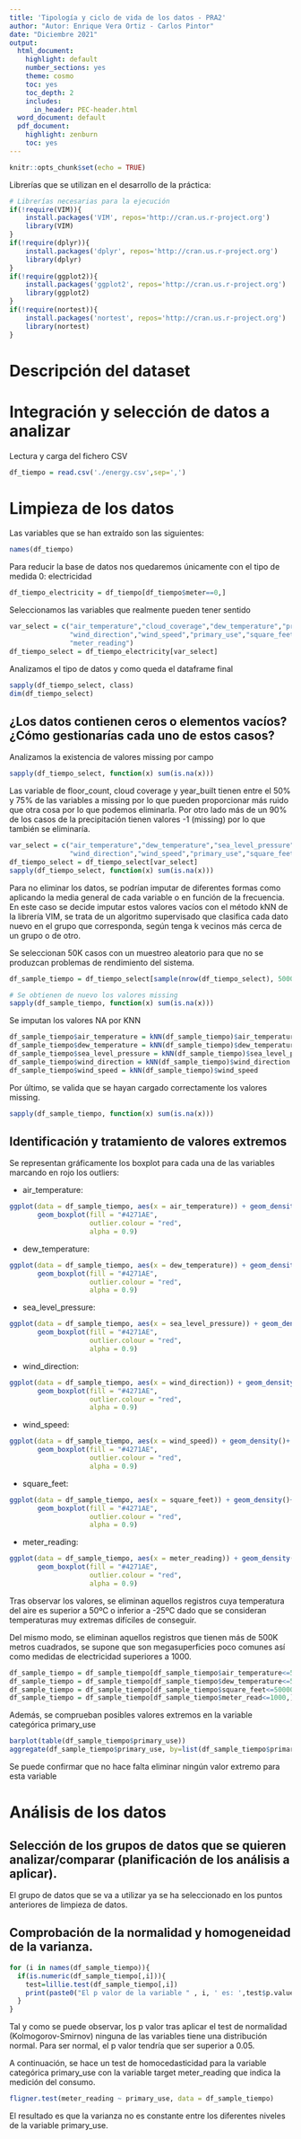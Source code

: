 ```yaml
---
title: 'Tipología y ciclo de vida de los datos - PRA2'
author: "Autor: Enrique Vera Ortiz - Carlos Pintor"
date: "Diciembre 2021"
output:
  html_document:
    highlight: default
    number_sections: yes
    theme: cosmo
    toc: yes
    toc_depth: 2
    includes:
      in_header: PEC-header.html
  word_document: default
  pdf_document:
    highlight: zenburn
    toc: yes
---
```

```r
knitr::opts_chunk$set(echo = TRUE)
```

Librerías que se utilizan en el desarrollo de la práctica:

```r
# Librerías necesarias para la ejecución 
if(!require(VIM)){
    install.packages('VIM', repos='http://cran.us.r-project.org')
    library(VIM)
}
if(!require(dplyr)){
    install.packages('dplyr', repos='http://cran.us.r-project.org')
    library(dplyr)
}
if(!require(ggplot2)){
    install.packages('ggplot2', repos='http://cran.us.r-project.org')
    library(ggplot2)
}
if(!require(nortest)){
    install.packages('nortest', repos='http://cran.us.r-project.org')
    library(nortest)
}

```

# Descripción del dataset

# Integración y selección de datos a analizar

Lectura y carga del fichero CSV

```r
df_tiempo = read.csv('./energy.csv',sep=',')
```

# Limpieza de los datos

Las variables que se han extraído son las siguientes:

```r
names(df_tiempo)
```

Para reducir la base de datos nos quedaremos únicamente con el tipo de medida 0: electricidad

```r
df_tiempo_electricity = df_tiempo[df_tiempo$meter==0,]
```

Seleccionamos las variables que realmente pueden tener sentido

```r
var_select = c("air_temperature","cloud_coverage","dew_temperature","precip_depth_1_hr","sea_level_pressure",
               "wind_direction","wind_speed","primary_use","square_feet","year_built","floor_count",
               "meter_reading")
df_tiempo_select = df_tiempo_electricity[var_select]
```

Analizamos el tipo de datos y como queda el dataframe final

```r
sapply(df_tiempo_select, class)
dim(df_tiempo_select)
```

## ¿Los datos contienen ceros o elementos vacíos? ¿Cómo gestionarías cada uno de estos casos?

Analizamos la existencia de valores missing por campo

```r
sapply(df_tiempo_select, function(x) sum(is.na(x)))
```

Las variable de floor_count, cloud coverage y year_built tienen entre el 50% y 75% de las variables a missing por lo que pueden proporcionar más ruido que otra cosa por lo que podemos eliminarla. Por otro lado más de un 90% de los casos de la precipitación tienen valores -1 (missing) por lo que también se eliminaría.

```r
var_select = c("air_temperature","dew_temperature","sea_level_pressure",
               "wind_direction","wind_speed","primary_use","square_feet","meter_reading")
df_tiempo_select = df_tiempo_select[var_select]
sapply(df_tiempo_select, function(x) sum(is.na(x)))
```

Para no eliminar los datos, se podrían imputar de diferentes formas como aplicando la media general de cada variable o en función de la frecuencia. En este caso se decide imputar estos valores vacíos con el método kNN de la librería VIM, se trata de un algoritmo supervisado que  clasifica cada dato nuevo en el grupo que corresponda, según tenga k vecinos más cerca de un grupo o de otro.

Se seleccionan 50K casos con un muestreo aleatorio para que no se produzcan problemas de rendimiento del sistema.

```r
df_sample_tiempo = df_tiempo_select[sample(nrow(df_tiempo_select), 5000), ]

# Se obtienen de nuevo los valores missing
sapply(df_sample_tiempo, function(x) sum(is.na(x)))
```

Se imputan los valores NA por KNN

```r
df_sample_tiempo$air_temperature = kNN(df_sample_tiempo)$air_temperature
df_sample_tiempo$dew_temperature = kNN(df_sample_tiempo)$dew_temperature
df_sample_tiempo$sea_level_pressure = kNN(df_sample_tiempo)$sea_level_pressure
df_sample_tiempo$wind_direction = kNN(df_sample_tiempo)$wind_direction
df_sample_tiempo$wind_speed = kNN(df_sample_tiempo)$wind_speed
```

Por último, se valida que se hayan cargado correctamente los valores missing.

```r
sapply(df_sample_tiempo, function(x) sum(is.na(x)))
```

## Identificación y tratamiento de valores extremos

Se representan gráficamente los boxplot para cada una de las variables marcando en rojo los outliers:

- air_temperature:

```r
ggplot(data = df_sample_tiempo, aes(x = air_temperature)) + geom_density()+
       geom_boxplot(fill = "#4271AE",       
                    outlier.colour = "red", 
                    alpha = 0.9)
```

- dew_temperature:

```r
ggplot(data = df_sample_tiempo, aes(x = dew_temperature)) + geom_density()+
       geom_boxplot(fill = "#4271AE",       
                    outlier.colour = "red", 
                    alpha = 0.9)
```

- sea_level_pressure:

```r
ggplot(data = df_sample_tiempo, aes(x = sea_level_pressure)) + geom_density()+
       geom_boxplot(fill = "#4271AE",       
                    outlier.colour = "red", 
                    alpha = 0.9)
```

- wind_direction:

```r
ggplot(data = df_sample_tiempo, aes(x = wind_direction)) + geom_density()+
       geom_boxplot(fill = "#4271AE",       
                    outlier.colour = "red", 
                    alpha = 0.9)
```

- wind_speed:

```r
ggplot(data = df_sample_tiempo, aes(x = wind_speed)) + geom_density()+
       geom_boxplot(fill = "#4271AE",       
                    outlier.colour = "red", 
                    alpha = 0.9)
```

- square_feet:

```r
ggplot(data = df_sample_tiempo, aes(x = square_feet)) + geom_density()+
       geom_boxplot(fill = "#4271AE",       
                    outlier.colour = "red", 
                    alpha = 0.9)
```

- meter_reading:

```r
ggplot(data = df_sample_tiempo, aes(x = meter_reading)) + geom_density()+
       geom_boxplot(fill = "#4271AE",       
                    outlier.colour = "red", 
                    alpha = 0.9)
```

Tras observar los valores, se eliminan aquellos registros cuya temperatura del aire es superior a 50ºC o inferior a -25ºC dado que se consideran temperaturas muy extremas difíciles de conseguir.

Del mismo modo, se eliminan aquellos registros que tienen más de 500K metros cuadrados, se supone que son megasuperficies poco comunes así como medidas de electricidad superiores a 1000.


```r
df_sample_tiempo = df_sample_tiempo[df_sample_tiempo$air_temperature<=50 && df_sample_tiempo$air_temperature>=-25,]
df_sample_tiempo = df_sample_tiempo[df_sample_tiempo$dew_temperature<=50 && df_sample_tiempo$dew_temperature>=-25,]
df_sample_tiempo = df_sample_tiempo[df_sample_tiempo$square_feet<=500000,]
df_sample_tiempo = df_sample_tiempo[df_sample_tiempo$meter_read<=1000,]
```

Además, se comprueban posibles valores extremos en la variable categórica primary_use

```r
barplot(table(df_sample_tiempo$primary_use))
aggregate(df_sample_tiempo$primary_use, by=list(df_sample_tiempo$primary_use), FUN=length)
```

Se puede confirmar que no hace falta eliminar ningún valor extremo para esta variable


# Análisis de los datos

## Selección de los grupos de datos que se quieren analizar/comparar (planificación de los análisis a aplicar).

El grupo de datos que se va a utilizar ya se ha seleccionado en los puntos anteriores de limpieza de datos.

## Comprobación de la normalidad y homogeneidad de la varianza.

```r
for (i in names(df_sample_tiempo)){
  if(is.numeric(df_sample_tiempo[,i])){
    test=lillie.test(df_sample_tiempo[,i])
    print(paste0("El p valor de la variable " , i, ' es: ',test$p.value))
  }
}
```
Tal y como se puede observar, los p valor tras aplicar el test de normalidad (Kolmogorov-Smirnov) ninguna de las variables tiene una distribución normal. Para ser normal, el p valor tendría que ser superior a 0.05.

A continuación, se hace un test de homocedasticidad para la variable categórica primary_use con la variable target meter_reading que indica la medición del consumo.

```r
fligner.test(meter_reading ~ primary_use, data = df_sample_tiempo)
```

El resultado es que la varianza no es constante entre los diferentes niveles de la variable primary_use.



  